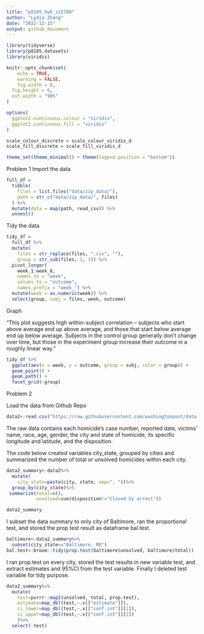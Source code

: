 ```yaml
---
title: "p8105_hw5_zz2780"
author: "Lydia Zhang"
date: "2022-11-15"
output: github_document
---
```


```r
library(tidyverse)
library(p8105.datasets)
library(viridis)

knitr::opts_chunk$set(
	echo = TRUE,
	warning = FALSE,
	fig.width = 8, 
  fig.height = 6,
  out.width = "90%"
)

options(
  ggplot2.continuous.colour = "viridis",
  ggplot2.continuous.fill = "viridis"
)

scale_colour_discrete = scale_colour_viridis_d
scale_fill_discrete = scale_fill_viridis_d

theme_set(theme_minimal() + theme(legend.position = "bottom"))
```

Problem 1
Import the data
```r
full_df = 
  tibble(
    files = list.files("data/zip_data/"),
    path = str_c("data/zip_data/", files)
  ) %>% 
  mutate(data = map(path, read_csv)) %>% 
  unnest()
```
Tidy the data
```r
tidy_df = 
  full_df %>% 
  mutate(
    files = str_replace(files, ".csv", ""),
    group = str_sub(files, 1, 3)) %>% 
  pivot_longer(
    week_1:week_8,
    names_to = "week",
    values_to = "outcome",
    names_prefix = "week_") %>% 
  mutate(week = as.numeric(week)) %>% 
  select(group, subj = files, week, outcome)
```
Graph

"This plot suggests high within-subject correlation -- subjects who start above average end up above average, and those that start below average end up below average. Subjects in the control group generally don't change over time, but those in the experiment group increase their outcome in a roughly linear way."
```r
tidy_df %>% 
  ggplot(aes(x = week, y = outcome, group = subj, color = group)) + 
  geom_point() + 
  geom_path() + 
  facet_grid(~group)
```
Problem 2

Load the data from Github Repo
```r
data2<-read.csv("https://raw.githubusercontent.com/washingtonpost/data-homicides/master/homicide-data.csv")
```

The raw data contains each homicide's case number, reported date, victims' name, race, age, gender, the city and state of homicide, its specific longitude and latitude, and the disposition.

The code below created variables city_state, grouped by cities and summarized the number of total or unsolved homicides within each city.
```r
data2_summary<-data2%>%
  mutate(
    city_state=paste(city, state, sep=", "))%>%
  group_by(city_state)%>%
 summarize(total=n(),
           unsolved=sum(disposition!="Closed by arrest"))

data2_summary
```
I subset the data summary to only city of Baltimore, ran the proportional test, and stored the prop test result as dataframe bal.test.
```r
baltimore<-data2_summary%>%
  subset(city_state=="Baltimore, MD")
bal.test<-broom::tidy(prop.test(baltimore$unsolved, baltimore$total))
```

I ran prop.test on every city, stored the test results in new variable test, and extract estimates and 95%CI from the test variable. Finally I deleted test variable for tidy purpose.
```r
data2_summary%>%
  mutate(
    test=purrr::map2(unsolved, total, prop.test),
    estimate=map_dbl(test,~.x[["estimate"]]),
    ci_lower=map_dbl(test,~.x[["conf.int"]][1]),
    ci_upper=map_dbl(test,~.x[["conf.int"]][2])
    )%>%
  select(-test)
```




